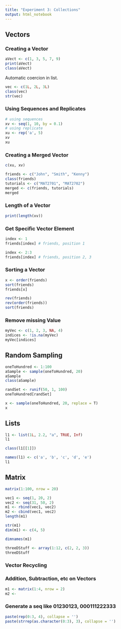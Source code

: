 ```yaml
---
title: "Experiment 3: Collections"
output: html_notebook
---
```


## Vectors

### Creating a Vector

```r
aVect <- c(1, 3, 5, 7, 9)
print(aVect)
class(aVect)
```

Automatic coercion in list.


```r
vec <- c(1L, 2L, 3L)
class(vec)
str(vec)
```

### Using Sequences and Replicates

```r
# using sequences
xv <- seq(1, 10, by = 0.1)
# using replicate
xu <- rep('a', 5)
xv
xu
```

### Creating a Merged Vector

```r
c(xu, xv)
```

```r
friends <- c("John", "Smith", "Kenny")
class(friends)
tutorials <- c("MAT2701", "MAT2702")
merged <- c(friends, tutorials)
merged
```

### Length of a Vector

```r
print(length(xv))
```

### Get Specific Vector Element

```r
index <- 1
friends[index] # friends, position 1
```

```r
index <- 2:3
friends[index] # friends, position 2, 3
```

### Sorting a Vector

```r
x <- order(friends)
sort(friends)
friends[x]
```

```r
rev(friends)
rev(order(friends))
sort(friends)
```

### Remove missing Value

```r
myVec <- c(1, 2, 3, NA, 4)
indices <- !is.na(myVec)
myVec[indices]
```

## Random Sampling

```r
oneToHundred <- 1:100
aSample <- sample(oneToHundred, 20)
aSample
class(aSample)
```

```r
randSet <- runif(50, 1, 100)
oneToHundred[randSet]
```

```r
x <- sample(oneToHundred, 20, replace = T)
x
```

## Lists

```r
l1 <- list(1L, 2.2, "a", TRUE, Inf)
l1
```

```r
class(l1[[1]])
```

```r
names(l1) <- c('a', 'b', 'c', 'd', 'e')
l1
```

## Matrix

```r
matrix(1:100, nrow = 20)
```

```r
vec1 <- seq(1, 20, 2)
vec2 <- seq(31, 50, 2)
m1 <- rbind(vec1, vec2)
m2 <- cbind(vec1, vec2)
length(m1)
```

```r
str(m1)
dim(m1) <- c(4, 5)
```

```r
dimnames(m1)
```

```r
threeDStuff <- array(1:12, c(2, 2, 3))
threeDStuff
```

### Vector Recycling

### Addition, Subtraction, etc on Vectors

```r
m1 <- matrix(1:4, nrow = 2)
m2 <- 
```

### Generate a seq like 01230123, 000111222333

```r
paste(rep(0:3, 4), collapse = '')
paste(strrep(as.character(0:3), 3), collapse = '')
```


